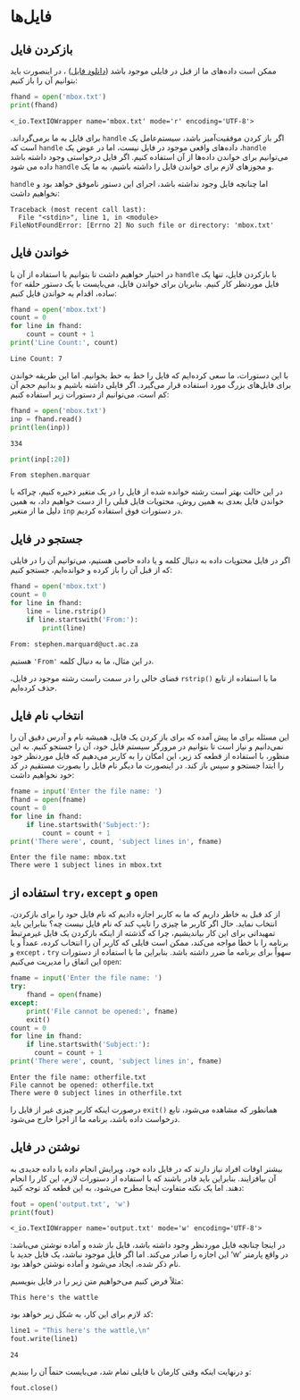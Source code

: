 # فایل‌ها {#files}


## بازکردن فایل {#open-file}

ممکن است داده‌های ما از قبل در فایلی موجود باشد
([دانلود فایل](./data/mbox.txt))
، در اینصورت باید بتوانیم آن را 
باز کنیم:

```python
fhand = open('mbox.txt')
print(fhand)
```
```output
<_io.TextIOWrapper name='mbox.txt' mode='r' encoding='UTF-8'>
```

اگر باز کردن موفقیت‌آمیز باشد، سیستم‌عامل یک 
[`handle`]{dir=ltr}
 برای فایل به ما برمی‌گرداند. 
[`handle`]{dir=ltr}، 
داده‌های واقعی موجود در فایل نیست، اما در عوض یک 
[`handle`]{dir=ltr}
 است که می‌توانیم برای خواندن داده‌ها از آن استفاده کنیم. 
اگر فایل درخواستی وجود داشته باشد و مجوزهای لازم برای 
خواندن فایل را داشته باشیم، به ما یک 
[`handle`]{dir=ltr}
 داده می شود.

اما چنانچه فایل وجود نداشته باشد، اجرای این دستور ناموفق خواهد بود و 
[`handle`]{dir=ltr}
نخواهیم داشت: 

```output
Traceback (most recent call last):
  File "<stdin>", line 1, in <module>
FileNotFoundError: [Errno 2] No such file or directory: 'mbox.txt'
```

## خواندن فایل {#read-file}

با بازکردن فایل، تنها یک 
[`handle`]{dir=ltr} 
در اختیار خواهیم داشت تا بتوانیم با استفاده از آن با فایل موردنظر کار کنیم. 
بنابریان برای خواندن فایل، می‌بایست با یک دستور حلقه 
[`for`]{dir=ltr} 
ساده، اقدام به خواندن فایل کنیم:


```python
fhand = open('mbox.txt')
count = 0
for line in fhand:
    count = count + 1
print('Line Count:', count)
```
```
Line Count: 7
```

با این دستورات، ما سعی کرده‌ایم که فایل را خط به خط بخوانیم. 
اما این طریقه خواندن برای فایل‌های بزرگ مورد استفاده قرار می‌گیرد. 
اگر فایلی داشته باشیم و بدانیم حجم آن کم است، می‌توانیم از دستورات زیر 
استفاده کنیم:


```python
fhand = open('mbox.txt')
inp = fhand.read()
print(len(inp))
```
```output
334
```


```python
print(inp[:20])
```
```output
From stephen.marquar
```

در این حالت بهتر است رشته خوانده شده از فایل را در یک متغیر ذخیره کنیم، چراکه 
با خواندن فایل بعدی به همین روش، محتویات فایل قبلی را از دست خواهیم داد، 
به همین دلیل ما از متغیر 
`inp`
در دستورات فوق استفاده کردیم.


## جستجو در فایل {#search-in-file}

اگر در فایل محتویات داده به دنبال کلمه و یا داده خاصی هستیم، می‌توانیم آن را 
در فایلی که از قبل آن را باز کرده و خوانده‌ایم، جستجو کنیم:


```python
fhand = open('mbox.txt')
count = 0
for line in fhand:
    line = line.rstrip()
    if line.startswith('From:'):
        print(line)
```
```output
From: stephen.marquard@uct.ac.za
```
در این مثال، ما به دنبال کلمه 
[`'From'`]{dir=ltr} 
هستیم.


ما با استفاده از تابع 
[`rstrip()`]{dir=ltr} 
فضای خالی را در سمت راست رشته موجود در فایل، حذف کرده‌ایم.


## انتخاب نام فایل {#select-file}

این مسئله برای ما پیش آمده که برای باز کردن یک فایل، همیشه نام و آدرس دقیق آن
را نمی‌دانیم و نیاز است تا بتوانیم در مرورگر سیستم فایل خود، آن را جستجو کنیم. 
به این منظور، با استفاده از قطعه کد زیر، این امکان را به کاربر می‌دهیم که فایل 
موردنظر خود را ابتدا جستجو و سپس باز کند. در اینصورت ما دیگر نام فایل را بصورت 
مستقیم در کد خود نخواهیم داشت:

```python
fname = input('Enter the file name: ')
fhand = open(fname)
count = 0
for line in fhand:
    if line.startswith('Subject:'):
        count = count + 1
print('There were', count, 'subject lines in', fname)
```
```output
Enter the file name: mbox.txt
There were 1 subject lines in mbox.txt
```


## استفاده از `try`، `except` و `open` {#try-except-open-file}


از کد قبل به خاطر داریم که ما به کاربر اجازه دادیم که نام فایل حود را برای 
بازکردن، انتخاب نماید. حال اگر کاربر ما چیزی را تایپ کند که نام فایل نیست چه؟
بنابراین باید تمهیداتی برای این کار بیاندیشیم، چرا که گذشته از اینکه بازکردن 
یک فایل غیرمرتبط برنامه را با خطا مواجه می‌کند، ممکن است فایلی که کاربر آن را 
انتخاب کرده، عمداً و یا سهواً برای برنامه ما ضرر داشته باشد. بنابراین ما با 
استفاده از  دستورات 
[`try`]{dir=ltr} ،
[`except`]{dir=ltr} و
[`open`]{dir=ltr} 
این اتفاق را مدیریت می‌کنیم:


```python
fname = input('Enter the file name: ')
try:
    fhand = open(fname)
except:
    print('File cannot be opened:', fname)
    exit()
count = 0
for line in fhand:
    if line.startswith('Subject:'):
      count = count + 1
print('There were', count, 'subject lines in', fname)
```
```output
Enter the file name: otherfile.txt
File cannot be opened: otherfile.txt
There were 0 subject lines in otherfile.txt
```

همانطور که مشاهده می‌شود، تابع 
[`exit()`]{dir=ltr} 
درصورت اینکه کاربر چیزی غیر از فایل را درخواست داده باشد، برنامه ما از اجرا 
خارج می‌شود.

## نوشتن در فایل {#write-file}


بیشتر اوقات افراد نیاز دارند که در فایل داده خود، ویرایش انجام داده یا 
داده جدیدی به آن بیافزایند. بنابراین باید قادر باشند که با استفاده از دستورات 
لازم، این کار را انجام دهند. اما یک نکته متفاوت اینجا مطرح می‌شود، 
به این قطعه کد توجه کنید:

```python
fout = open('output.txt', 'w')
print(fout)
```
```output
<_io.TextIOWrapper name='output.txt' mode='w' encoding='UTF-8'>
```

در اینجا چنانچه فایل موردنظر وجود داشته باشد، فایل باز شده و آماده نوشتن می‌باشد:
در واقع پارمتر 
['w']{dir=ltr} 
این اجازه را صادر می‌کند. اما اگر فایل موجود نباشد، یک فایل جدید با نام ذکر شده، 
ایجاد می‌شود و آماده نوشتن خواهد بود.

مثلاً فرض کنیم می‌خواهیم متن زیر را در فایل بنویسیم: 

```
This here's the wattle
```

کد لازم برای این کار، به شکل زیر خواهد بود:

```python
line1 = "This here's the wattle,\n"
fout.write(line1)
```
```output
24
```

و درنهایت اینکه وقتی کارمان با فایلی تمام شد، می‌بایست حتماً آن را ببندیم:

```python
fout.close()
```
